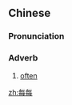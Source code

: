 ==Chinese==
{{zh-forms}}

===Pronunciation===
{{zh-pron
|m=měiměi
|c=mui5 mui5
|cat=adv
}}

===Adverb===
{{zh-adv}}

# [[often]]

[[zh:每每]]